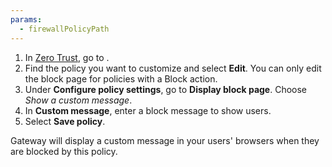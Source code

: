 ```yaml
---
params:
  - firewallPolicyPath
---
```



1. In [Zero Trust](https://one.dash.cloudflare.com), go to <Markdown text={props.firewallPolicyPath} />.
2. Find the policy you want to customize and select **Edit**. You can only edit the block page for policies with a Block action.
3. Under **Configure policy settings**, go to **Display block page**. Choose _Show a custom message_.
4. In **Custom message**, enter a block message to show users.
5. Select **Save policy**.

Gateway will display a custom message in your users' browsers when they are blocked by this policy.
